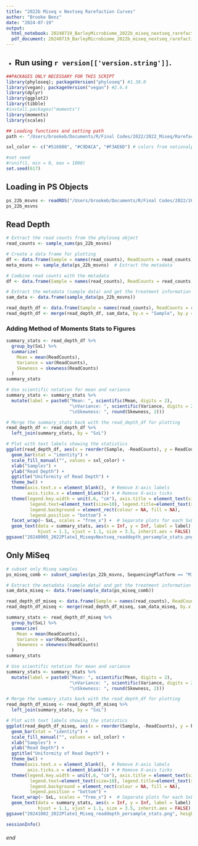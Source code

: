 ```yaml
---
title: "2022b Miseq v Nextseq Rarefaction Curves"
author: "Brooke Benz"
date: "2024-07-19"
output:
  html_notebook: 20240719_BarleyMicrobiome_2022b_miseq_nextseq_rarefactioncurves_BRB
  pdf_document: 20240719_BarleyMicrobiome_2022b_miseq_nextseq_rarefactioncurves_BRB
---
```



* Run using `r version[['version.string']] `.
---

```r
##PACKAGES ONLY NECESSARY FOR THIS SCRIPT
library(phyloseq); packageVersion("phyloseq") #1.38.0
library(vegan); packageVersion("vegan") #2.6.4
library(dplyr)
library(ggplot2)
library(tibble)
#install.packages("moments")
library(moments)
library(scales)

## Loading functions and setting path
path <- "/Users/brookeb/Documents/R/Final Codes/2022/2022_Miseq/Rarefaction Curves"

sxl_color <- c("#516888", "#C9DACA", "#F3AE6D") # colors from nationalparkcolors package

#set seed
#runif(1, min = 0, max = 1000)
set.seed(617)
```

## Loading in PS Objects
```r
ps_22b_msvns <- readRDS("/Users/brookeb/Documents/R/Final Codes/2022/2022_Miseq/Beta Diversity/2022b_p1_miseq_nextseq.ps.rds")
ps_22b_msvns
```
## Read Depth
```r
# Extract the read counts from the phyloseq object
read_counts <- sample_sums(ps_22b_msvns)

# Create a data frame for plotting
df <- data.frame(Sample = names(read_counts), ReadCounts = read_counts)
meta_msvns <- sample_data(ps_22b_msvns)  # Extract the metadata

# Combine read counts with the metadata
df <- data.frame(Sample = names(read_counts), ReadCounts = read_counts, SxL = meta_msvns$SxL)
```

```r
# Extract the metadata (sample data) and get the treatment information
sam_data <- data.frame(sample_data(ps_22b_msvns))

read_depth_df <- data.frame(Sample = names(read_counts), ReadCounts = read_counts)
read_depth_df <- merge(read_depth_df, sam_data, by.x = "Sample", by.y = "row.names")
```

### Adding Method of Moments Stats to Figures
```r
summary_stats <- read_depth_df %>%
  group_by(SxL) %>%
  summarize(
    Mean = mean(ReadCounts),
    Variance = var(ReadCounts),
    Skewness = skewness(ReadCounts)
  )
summary_stats

# Use scientific notation for mean and variance
summary_stats <- summary_stats %>%
  mutate(label = paste0("Mean: ", scientific(Mean, digits = 2), 
                        "\nVariance: ", scientific(Variance, digits = 2),
                        "\nSkewness: ", round(Skewness, 2)))

# Merge the summary_stats back with the read_depth_df for plotting
read_depth_df <- read_depth_df %>%
  left_join(summary_stats, by = "SxL")

# Plot with text labels showing the statistics
ggplot(read_depth_df, aes(x = reorder(Sample, -ReadCounts), y = ReadCounts, fill = SxL)) +
  geom_bar(stat = "identity") +
  scale_fill_manual("", values = sxl_color) +
  xlab("Samples") +
  ylab("Read Depth") +
  ggtitle("Uniformity of Read Depth") +
  theme_bw() +
  theme(axis.text.x = element_blank(),  # Remove X-axis labels
        axis.ticks.x = element_blank()) + # Remove X-axis ticks
  theme(legend.key.width = unit(.6, "cm"), axis.title = element_text(size = 12),
         legend.text=element_text(size=10), legend.title=element_text(size=12),
         legend.background = element_rect(colour = NA, fill = NA),
         legend.position = "bottom") +
  facet_wrap(~ SxL, scales = "free_x") +  # Separate plots for each SxL value
  geom_text(data = summary_stats, aes(x = Inf, y = Inf, label = label),
            hjust = 1.1, vjust = 1.1, size = 3.5, inherit.aes = FALSE)
ggsave("20240905_2022Plate1_MiseqvNextseq_readdepth_persample_stats.png", height = 8, width = 15)
```

## Only MiSeq
```r
# subset only Miseq samples
ps_miseq_comb <- subset_samples(ps_22b_msvns, SequencingPlatform == "MiSeq")

# Extract the metadata (sample data) and get the treatment information
sam_data_miseq <- data.frame(sample_data(ps_miseq_comb))

read_depth_df_miseq <- data.frame(Sample = names(read_counts), ReadCounts = read_counts)
read_depth_df_miseq <- merge(read_depth_df_miseq, sam_data_miseq, by.x = "Sample", by.y = "row.names")

summary_stats <- read_depth_df_miseq %>%
  group_by(SxL) %>%
  summarize(
    Mean = mean(ReadCounts),
    Variance = var(ReadCounts),
    Skewness = skewness(ReadCounts)
  )
summary_stats

# Use scientific notation for mean and variance
summary_stats <- summary_stats %>%
  mutate(label = paste0("Mean: ", scientific(Mean, digits = 2), 
                        "\nVariance: ", scientific(Variance, digits = 2),
                        "\nSkewness: ", round(Skewness, 2)))

# Merge the summary_stats back with the read_depth_df for plotting
read_depth_df_miseq <- read_depth_df_miseq %>%
  left_join(summary_stats, by = "SxL")

# Plot with text labels showing the statistics
ggplot(read_depth_df_miseq, aes(x = reorder(Sample, -ReadCounts), y = ReadCounts, fill = SxL)) +
  geom_bar(stat = "identity") +
  scale_fill_manual("", values = sxl_color) +
  xlab("Samples") +
  ylab("Read Depth") +
  ggtitle("Uniformity of Read Depth") +
  theme_bw() +
  theme(axis.text.x = element_blank(),  # Remove X-axis labels
        axis.ticks.x = element_blank()) + # Remove X-axis ticks
  theme(legend.key.width = unit(.6, "cm"), axis.title = element_text(size = 12),
         legend.text=element_text(size=10), legend.title=element_text(size=12),
         legend.background = element_rect(colour = NA, fill = NA),
         legend.position = "bottom") +
  facet_wrap(~ SxL, scales = "free_x") +  # Separate plots for each SxL value
  geom_text(data = summary_stats, aes(x = Inf, y = Inf, label = label),
            hjust = 1.1, vjust = 1.1, size = 3.5, inherit.aes = FALSE)
ggsave("20241002_2022Plate1_Miseq_readdepth_persample_stats.png", height = 8, width = 15)
```

```r
sessionInfo()
```




###### end